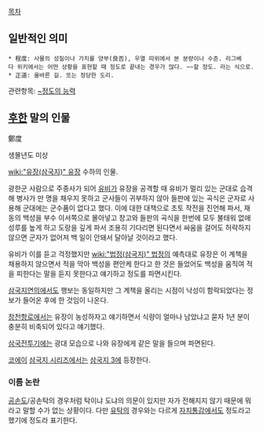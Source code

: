 [[목차]]
== 일반적인 의미 ==
 * 程度: 사물의 성질이나 가치를 양부(良否), 우열 따위에서 본 분량이나 수준. 리그베다 위키에서는 어떤 상황을 표현할 때 정도로 끝내는 경우가 많다. ~~할 정도. 라는 식으로.
 * 正道: 올바른 길. 또는 정당한 도리. 

관련항목: [[~정도의 능력]]
== [[후한]] 말의 인물 ==
鄭度

생몰년도 미상

[[wiki:"유장(삼국지)" 유장]] 수하의 인물.

광한군 사람으로 주종사가 되어 [[유비]]가 유장을 공격할 때 유비가 멀리 있는 군대로 습격해 병사가 만 명을 채우지 못하고 군사들이 귀부하지 않아 들판에 있는 곡식은 군자로 사용해 군대에는 군수품이 없다고 했다. 이에 대한 대책으로 초토 작전을 진언해 파서, 재동의 백성을 부수 이서쪽으로 몰아넣고 창고와 들판의 곡식을 한번에 모두 불태워 없애 성루를 높게 하고 도랑을 깊게 파서 조용히 기다리면 된다면서 싸움을 걸어도 허락하지 않으면 군자가 없어져 백 일이 안돼서 달아날 것이라고 했다.

유비가 이를 듣고 걱정했지만 [[wiki:"법정(삼국지)" 법정]]의 예측대로 유장은 이 계책을 채용하지 않으면서 적을 막아 백성을 편안케 한다고 한 것은 들었어도 백성을 움직여 적을 피한다는 말을 듣지 못한다고 얘기하고 정도를 파면시킨다.

[[삼국지연의]]에서도 행보는 동일하지만 그 계책을 올리는 시점이 낙성이 함락되었다는 정보가 들어온 후에 한 것임이 나온다.

[[창천항로]]에서는 유장이 농성하자고 얘기하면서 식량이 얼마나 남았냐고 묻자 1년 분이 충분히 비축되어 있다고 얘기했다.

[[삼국전투기]]에는 광대 모습으로 나와 유장에게 같은 말을 들으며 파면된다.

[[코에이]] [[삼국지 시리즈]]에서는 [[삼국지 3]]에 등장한다.

=== 이름 논란 ===
[[공손도]]/공손탁의 경우처럼 탁이냐 도냐의 의문이 있지만 자가 전해지지 않기 때문에 뭐라고 말할 수가 없는 상황이다. 다만 [[유탁]]의 경우와는 다르게 [[자치통감]]에서도 정도라고 했기에 정도라 표기한다.
